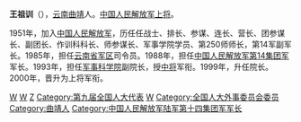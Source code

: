 {{模板:军人
| name = 王祖训
| image name = 
| width = 
| job = [[中国人民解放军军事科学院|中国人民解放军军事科学院]]第八任[[中国人民解放军军事科学院|院长]]
| job2 = 
| period = 1998年12月 - 2001年7月
| birthname = 
| other_names = 
| foreign_names =
| english_names =
| Sex = 男
| date of birth = 1936年
| place of birth = {{ROC-1928}}[[云南|云南]][[曲靖|曲靖]]
| date of death = 
| place of death = 
| nationality = {{PRC}}
| residence = 
| languages = 
| force = 
*中国人民解放军
| weight = 
| party = {{CPC}}
| rank = [[上将|上将]]
| spouse = 
| relatives = 
| educate = 
| past = 
*[[中越战争|中越战争]]
| work =
| award = 
| rankrecord= 
*1988年被授予[[少将|少将]]军衔
*1993年晋升[[中将|中将]]军衔
*2000年晋升[[上将|上将]]军衔
}}
'''王祖训'''（{{bd|1936年|||catIdx=}}），[[云南|云南]][[曲靖|曲靖]]人。[[中国人民解放军上将|中国人民解放军上将]]。

1951年，加入[[中国人民解放军|中国人民解放军]]，历任任战士、排长、参谋、连长、营长、团参谋长、副团长、作训科科长、师参谋长、军事学院学员、第250师师长，第14军副军长。1985年，担任[[云南省军区|云南省军区]]司令员。1988年，担任[[中国人民解放军第14集团军|中国人民解放军第14集团军]]军长。1993年，担任[[军事科学院|军事科学院]]副院长，授[[中国人民解放军中将|中将]]军衔。1999年，升任院长。2000年，晋升为上将军衔。

{{中国人物小作品}}
{{start box}}
{{s-mil}}
{{s-before|[[刘精松|刘精松]]}}
{{s-title|[[中国人民解放军军事科学院|中国人民解放军军事科学院]][[中国人民解放军军事科学院|院长]]|1998年12月 - 2001年7月}}  
{{s-after|[[葛振峰|葛振峰]]}}
{{end box}}
{{中国人民解放军上将/2000}}
{{中国人民解放军军事科学院院长}}
[[Category:中国人民解放军人物|W]]
[[Category:中国人民解放军上将|W]]
[[Category:王姓|Z]]
[[Category:第九届全国人大代表|Category:第九届全国人大代表]]
[[Category:第十届全国人大常委会委员|W]]
[[Category:全国人大外事委员会委员|Category:全国人大外事委员会委员]]
[[Category:曲靖人|Category:曲靖人]]
[[Category:中国人民解放军陆军第十四集团军军长|Category:中国人民解放军陆军第十四集团军军长]]